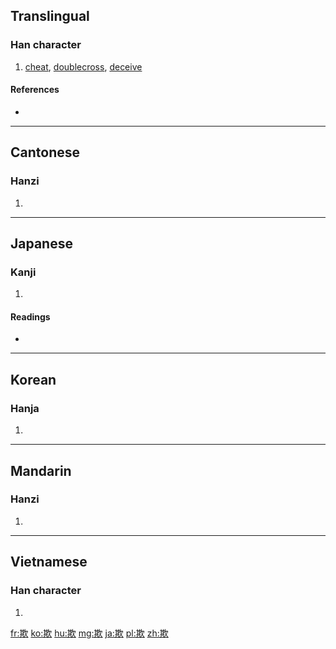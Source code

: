 ==Translingual==

===Han character===
{{Han char|rn=76|rad=欠|as=08|sn=12|four=4788<sub>2</sub>|canj=廿金弓人 (TCNO)}}

# [[cheat]], [[doublecross]], [[deceive]]

====References====
* {{Han ref|kx=0568.140|dkj=16097|dj=0956.260|hdz=32142.030|uh=6B3A|ud=27450|bh=B4DB|bd=46299}}

----

==Cantonese==

===Hanzi===
{{yue-hanzi|jyut=|y=hei1}}

# {{defn|lang=yue|sort=欠08}}

----

==Japanese==

===Kanji===
{{ja-kanji|grade=c|rs=欠08}}

# {{defn|lang=ja|sort=欠08}}

====Readings====
* {{ja-readings|on=[[ぎ]] (gi), [[き]] (ki)|kun=[[あざむく]] (azamuku)}}

----

==Korean==

===Hanja===
{{ko-hanja|hangeul=기|eumhun=|rv=gi|mr=ki|y=ki}}

# {{defn|lang=ko|sort=欠08}}

----

==Mandarin==

===Hanzi===
{{cmn-hanzi|pin=[[chuā]] ([[chua1]]), [[qī]] ([[qi1]]), [[xū]] ([[xu1]])|wg=ch'ua<sup>1</sup>, ch'i<sup>1</sup>, hsü<sup>1</sup>}}

# {{defn|lang=cmn|sort=欠08}}

----

==Vietnamese==

===Han character===
{{vi-hantu|[[khi]]|rs=欠08}}

# {{defn|lang=vi|sort=欠08}}

[[fr:欺]]
[[ko:欺]]
[[hu:欺]]
[[mg:欺]]
[[ja:欺]]
[[pl:欺]]
[[zh:欺]]
